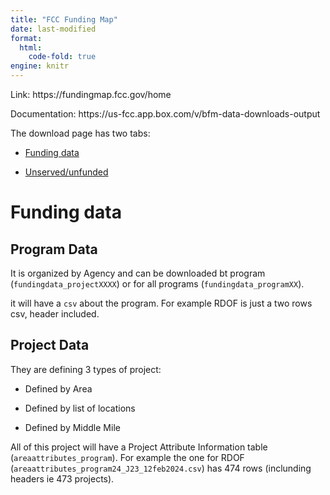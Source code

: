```yaml
---
title: "FCC Funding Map"
date: last-modified
format: 
  html:
    code-fold: true
engine: knitr
---
```


Link: https://fundingmap.fcc.gov/home

Documentation: https://us-fcc.app.box.com/v/bfm-data-downloads-output

The download page has two tabs:

- [Funding data](https://fundingmap.fcc.gov/data-download/funding-data)

- [Unserved/unfunded](https://fundingmap.fcc.gov/data-download/unserved-data)

# Funding data

## Program Data 

It is organized by Agency and can be downloaded bt program (`fundingdata_projectXXXX`) or for all programs (`fundingdata_programXX`).

it will have a `csv` about the program. For example RDOF is just a two rows csv, header included.

## Project Data

They are defining 3 types of project: 

- Defined by Area

- Defined by list of locations

- Defined by Middle Mile

All of this project will have a Project Attribute Information table (`areaattributes_program`). For example the one for RDOF (`areaattributes_program24_J23_12feb2024.csv`) has 474 rows (inclunding headers ie 473 projects). 


